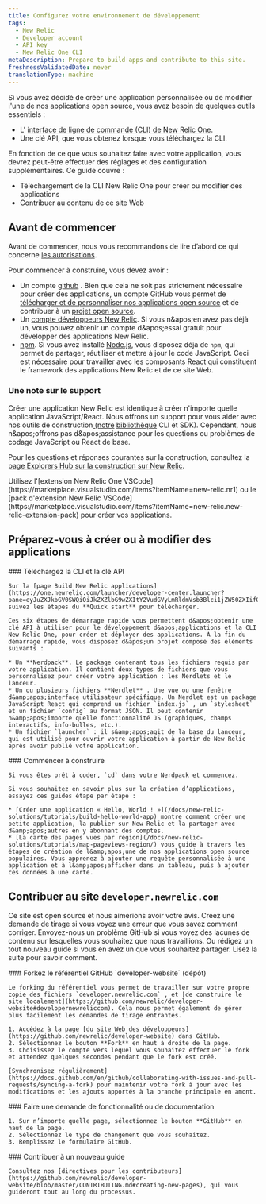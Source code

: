 ```yaml
---
title: Configurez votre environnement de développement
tags:
  - New Relic
  - Developer account
  - API key
  - New Relic One CLI
metaDescription: Prepare to build apps and contribute to this site.
freshnessValidatedDate: never
translationType: machine
---
```


Si vous avez décidé de créer une application personnalisée ou de modifier l&apos;une de nos applications open source, vous avez besoin de quelques outils essentiels :

* L&apos; [interface de ligne de commande (CLI) de New Relic One](https://one.newrelic.com/launcher/developer-center.launcher?pane=eyJuZXJkbGV0SWQiOiJkZXZlbG9wZXItY2VudGVyLmRldmVsb3Blci1jZW50ZXIifQ==).
* Une clé API, que vous obtenez lorsque vous téléchargez la CLI.

En fonction de ce que vous souhaitez faire avec votre application, vous devrez peut-être effectuer des réglages et des configuration supplémentaires. Ce guide couvre :

* Téléchargement de la CLI New Relic One pour créer ou modifier des applications
* Contribuer au contenu de ce site Web

## Avant de commencer

Avant de commencer, nous vous recommandons de lire d’abord ce qui concerne [les autorisations](/docs/new-relic-solutions/new-relic-one/build-nr-apps/permission-manage-apps).

Pour commencer à construire, vous devez avoir :

* Un compte [github](https://github.com/) . Bien que cela ne soit pas strictement nécessaire pour créer des applications, un compte GitHub vous permet de [télécharger et de personnaliser nos applications open source](https://opensource.newrelic.com/explore-projects) et de contribuer à un [projet open source](https://opensource.newrelic.com/contributing/).
* Un [compte développeurs New Relic](https://newrelic.com/signup/?partner=Developer+Edition). Si vous n&amp;apos;en avez pas déjà un, vous pouvez obtenir un compte d&amp;apos;essai gratuit pour développer des applications New Relic.
* [npm](https://www.npmjs.com/get-npm). Si vous avez installé [Node.js](https://nodejs.org/en/download/), vous disposez déjà de `npm`, qui permet de partager, réutiliser et mettre à jour le code JavaScript. Ceci est nécessaire pour travailler avec les composants React qui constituent le framework des applications New Relic et de ce site Web.

### Une note sur le support

Créer une application New Relic est identique à créer n&apos;importe quelle application JavaScript/React. Nous offrons un support pour vous aider avec nos outils de construction[ (notre](https://one.newrelic.com/launcher/developer-center.launcher?pane=eyJuZXJkbGV0SWQiOiJkZXZlbG9wZXItY2VudGVyLmRldmVsb3Blci1jZW50ZXIifQ==) [bibliothèque](/docs/new-relic-solutions/build-nr-ui/sdk-component/intro-to-sdk) CLI et SDK). Cependant, nous n&amp;apos;offrons pas d&amp;apos;assistance pour les questions ou problèmes de codage JavaScript ou React de base.

Pour les questions et réponses courantes sur la construction, consultez la [page Explorers Hub sur la construction sur New Relic](https://discuss.newrelic.com/c/build-on-new-relic).

<Callout variant="tip">
  Utilisez l&apos;[extension New Relic One VSCode](https://marketplace.visualstudio.com/items?itemName=new-relic.nr1) ou le [pack d&apos;extension New Relic VSCode](https://marketplace.visualstudio.com/items?itemName=new-relic.new-relic-extension-pack) pour créer vos applications.
</Callout>

## Préparez-vous à créer ou à modifier des applications

<Steps>
  <Step>
    ### Téléchargez la CLI et la clé API

    Sur la [page Build New Relic applications](https://one.newrelic.com/launcher/developer-center.launcher?pane=eyJuZXJkbGV0SWQiOiJkZXZlbG9wZXItY2VudGVyLmRldmVsb3Blci1jZW50ZXIifQ==), suivez les étapes du **Quick start** pour télécharger.

    Ces six étapes de démarrage rapide vous permettent d&apos;obtenir une clé API à utiliser pour le développement d&apos;applications et la CLI New Relic One, pour créer et déployer des applications. À la fin du démarrage rapide, vous disposez d&apos;un projet composé des éléments suivants :

    * Un **Nerdpack**. Le package contenant tous les fichiers requis par votre application. Il contient deux types de fichiers que vous personnalisez pour créer votre application : les Nerdlets et le lanceur.
    * Un ou plusieurs fichiers **Nerdlet** . Une vue ou une fenêtre d&amp;apos;interface utilisateur spécifique. Un Nerdlet est un package JavaScript React qui comprend un fichier `index.js` , un `stylesheet` et un fichier `config` au format JSON. Il peut contenir n&amp;apos;importe quelle fonctionnalité JS (graphiques, champs interactifs, info-bulles, etc.).
    * Un fichier `launcher` : il s&amp;apos;agit de la base du lanceur, qui est utilisé pour ouvrir votre application à partir de New Relic après avoir publié votre application.
  </Step>

  <Step>
    ### Commencer à construire

    Si vous êtes prêt à coder, `cd` dans votre Nerdpack et commencez.

    Si vous souhaitez en savoir plus sur la création d’applications, essayez ces guides étape par étape :

    * [Créer une application « Hello, World ! »](/docs/new-relic-solutions/tutorials/build-hello-world-app) montre comment créer une petite application, la publier sur New Relic et la partager avec d&amp;apos;autres en y abonnant des comptes.
    * [La carte des pages vues par région](/docs/new-relic-solutions/tutorials/map-pageviews-region/) vous guide à travers les étapes de création de l&amp;apos;une de nos applications open source populaires. Vous apprenez à ajouter une requête personnalisée à une application et à l&amp;apos;afficher dans un tableau, puis à ajouter ces données à une carte.
  </Step>
</Steps>

## Contribuer au site `developer.newrelic.com`

Ce site est open source et nous aimerions avoir votre avis. Créez une demande de tirage si vous voyez une erreur que vous savez comment corriger. Envoyez-nous un problème GitHub si vous voyez des lacunes de contenu sur lesquelles vous souhaitez que nous travaillions. Ou rédigez un tout nouveau guide si vous en avez un que vous souhaitez partager. Lisez la suite pour savoir comment.

<Steps>
  <Step>
    ### Forkez le référentiel GitHub `developer-website` (dépôt)

    Le forking du référentiel vous permet de travailler sur votre propre copie des fichiers `developer.newrelic.com` , et [de construire le site localement](https://github.com/newrelic/developer-website#developernewreliccom). Cela nous permet également de gérer plus facilement les demandes de tirage entrantes.

    1. Accédez à la page [du site Web des développeurs](https://github.com/newrelic/developer-website) dans GitHub.
    2. Sélectionnez le bouton **Fork** en haut à droite de la page.
    3. Choisissez le compte vers lequel vous souhaitez effectuer le fork et attendez quelques secondes pendant que le fork est créé.

    [Synchronisez régulièrement](https://docs.github.com/en/github/collaborating-with-issues-and-pull-requests/syncing-a-fork) pour maintenir votre fork à jour avec les modifications et les ajouts apportés à la branche principale en amont.
  </Step>

  <Step>
    ### Faire une demande de fonctionnalité ou de documentation

    1. Sur n’importe quelle page, sélectionnez le bouton **GitHub** en haut de la page.
    2. Sélectionnez le type de changement que vous souhaitez.
    3. Remplissez le formulaire GitHub.
  </Step>

  <Step>
    ### Contribuer à un nouveau guide

    Consultez nos [directives pour les contributeurs](https://github.com/newrelic/developer-website/blob/master/CONTRIBUTING.md#creating-new-pages), qui vous guideront tout au long du processus.
  </Step>
</Steps>